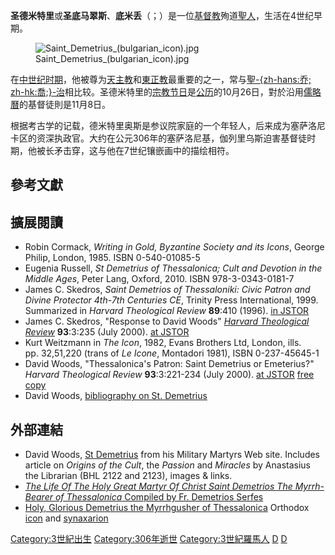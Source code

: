 {{多個問題|
{{lead section|time=2011-10-26T12:27:25+00:00}}
{{Expand|time=2014-11-08T04:45:39+00:00}}
{{refimprove|time=2011-10-26T12:27:25+00:00}}
}}
{{Infobox saint
| name=塞萨洛尼基的圣德米特里<br />Sanctus Demetrius Thessalonicensis
| birth_date=270年
| death_date={{death year and age|306|270}}
| feast_day=10月26日（[[格里曆|格里曆]]） <br /> 11月8日（[[儒略曆|儒略曆]]）
| venerated_in=[[东正教|东正教]]<br>[[罗马天主教|罗马天主教]]<br />[[東方正統教會|東方正統教會]]
| image=Michael_of_salonica.jpg
| imagesize=200px
| caption=12世紀在[[基輔|基輔]]的[[圣米迦勒金顶修道院|圣米迦勒金顶修道院]]描繪聖德米特里的[[馬賽克|馬賽克]]鑲嵌畫
| birth_place=[[羅馬帝國|羅馬帝國]][[塞萨洛尼基|塞萨洛尼基]]（現今的[[希臘|希臘]]）
| death_place=
| titles= 大殉道者、 Myrrh-streamer
| beatified_date=
| beatified_place=
| beatified_by=
| canonized_date=
| canonized_place=
| canonized_by=
| attributes= 穿著[[盔甲|盔甲]]的[[古羅馬軍事|羅馬士兵]]，常持長矛，骑着紅馬
| patronage=[[塞薩洛尼基|塞薩洛尼基]]<br>[[士兵|士兵]]<br> [[十字軍東征|十字軍]]（天主教）
| major_shrine=[[塞薩洛尼基|塞薩洛尼基]]、[[希臘|希臘]]
| suppressed_date=
| issues=
| prayer=
| prayer_attrib=
}}

'''圣德米特里'''或'''圣底马翠斯'''、'''底米丢'''（{{lang-el|Άγιος Δημήτριος της Θεσσαλονίκης}}；{{lang-la|Sanctus Demetrius Thessalonicensis}}）是一位[[基督教|基督教]]殉道[[基督教聖人|聖人]]，生活在4世纪早期。

[[File:Saint_Demetrius_(bulgarian_icon).jpg|thumb]]

在[[中世纪时期|中世纪时期]]，他被尊为[[天主教|天主教]]和[[東正教|東正教]]最重要的{{link-en|军人圣人|Military saint}}之一，常与[[圣乔治|聖-{zh-hans:乔; zh-hk:喬;}-治]]相比较。圣德米特里的[[聖人曆|宗教节日]]是[[公历|公历]]的10月26日，對於沿用[[儒略曆|儒略曆]]的基督徒則是11月8日。

根据考古学的记载，德米特里奥斯是参议院家庭的一个年轻人，后来成为塞萨洛尼卡区的资深执政官。大约在公元306年的塞萨洛尼基，伽列里乌斯迫害基督徒时期，他被长矛击穿，这与他在7世纪镶嵌画中的描绘相符。

== 參考文獻 ==
{{reflist}}

== 擴展閱讀 ==
* Robin Cormack, ''Writing in Gold, Byzantine Society and its Icons'', George Philip, London, 1985. ISBN 0-540-01085-5
* Eugenia Russell, ''St Demetrius of Thessalonica; Cult and Devotion in the Middle Ages'', Peter Lang, Oxford, 2010. ISBN 978-3-0343-0181-7
* James C. Skedros, ''Saint Demetrios of Thessaloniki: Civic Patron and Divine Protector 4th-7th Centuries CE'', Trinity Press International, 1999.  Summarized in ''Harvard Theological Review'' '''89''':410 (1996). [http://links.jstor.org/sici?sici=0017-8160%28199610%2989%3A4%3C405%3ASODD%3E2.0.CO%3B2-6   in JSTOR]
* James C. Skedros, "Response to David Woods" ''[[Harvard_Theological_Review|Harvard Theological Review]]'' '''93''':3:235 (July 2000). [http://links.jstor.org/sici?sici=0017-8160%28200007%2993%3A3%3C235%3ARTDW%3E2.0.CO%3B2-2 at JSTOR]
* Kurt Weitzmann in ''The Icon'', 1982, Evans Brothers Ltd, London, ills. pp. 32,51,220  (trans of ''Le Icone'', Montadori 1981), ISBN 0-237-45645-1
* David Woods, "Thessalonica's Patron: Saint Demetrius or Emeterius?" ''Harvard Theological Review'' '''93''':3:221-234 (July 2000). [http://links.jstor.org/sici?sici=0017-8160%28200007%2993%3A3%3C221%3ATPSDOE%3E2.0.CO%3B2-W at JSTOR] [http://www.ucc.ie/milmart/demorig.html free copy] {{Wayback|url=http://www.ucc.ie/milmart/demorig.html |date=20131022070319 }}
* David Woods, [http://www.ucc.ie/milmart/dembibliog.html bibliography on St. Demetrius] {{Wayback|url=http://www.ucc.ie/milmart/dembibliog.html |date=20131023093449 }}

== 外部連結 ==
{{commons category|Saint Demetrius}}
* David Woods, [http://www.ucc.ie/milmart/Demetrius.html St Demetrius] {{Wayback|url=http://www.ucc.ie/milmart/Demetrius.html |date=20131022070256 }} from his Military Martyrs Web site. Includes article on ''Origins of the Cult'', the ''Passion'' and ''Miracles'' by Anastasius the Librarian (BHL 2122 and 2123), images & links.
* [https://web.archive.org/web/20060926043027/http://serfes.org/lives/stdemetrios.htm ''The Life Of The Holy Great Martyr Of Christ Saint Demetrios The Myrrh-Bearer of Thessalonica'' Compiled by Fr. Demetrios Serfes]
* [http://ocafs.oca.org/FeastSaintsViewer.asp Holy, Glorious Demetrius the Myrrhgusher of Thessalonica] {{Wayback|url=http://ocafs.oca.org/FeastSaintsViewer.asp |date=20130128195147 }} Orthodox [[icon|icon]] and [[synaxarion|synaxarion]]


{{Authority control}}
[[Category:3世紀出生|Category:3世紀出生]]
[[Category:306年逝世|Category:306年逝世]]
[[Category:3世紀羅馬人|Category:3世紀羅馬人]]
[[Category:東正教聖人|D]]
[[Category:天主教聖人|D]]